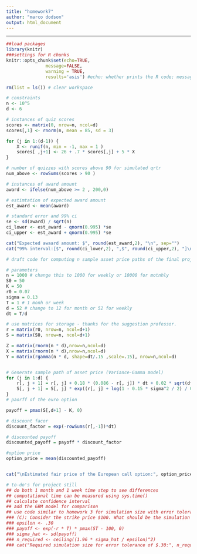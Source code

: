 ```yaml
---
title: "homework7"
author: "marco dodson"
output: html_document
---
```


---
```r
##load packages
library(knitr)
###settings for R chunks
knitr::opts_chunk$set(echo=TRUE,
               message=FALSE,
               warning = TRUE,
               results='asis') #echo: whether prints the R code; message: whether shows the message outputs; warning: whether shows the warning messages; results: whether contain ## in front of the R output # nolint
```

```r
rm(list = ls()) # clear workspace 

# constraints
n <- 10^5
d <- 6

# instances of quiz scores 
scores <- matrix(0, nrow=n, ncol=d)
scores[,1] <- rnorm(n, mean = 85, sd = 3)

for (j in 1:(d-1)) { 
    X <- runif(n, min = -1, max = 1 )
    scores[ ,j+1] <- 26 + .7 * scores[,j] + 5 * X
}

# number of quizzes with scores above 90 for simulated qrtr
num_above <- rowSums(scores > 90 )

# instances of award amount 
award <- ifelse(num_above >= 2 , 200,0)

# estimtation of expected award amount 
est_award <- mean(award)

# standard error and 99% ci 
se <- sd(award) / sqrt(n)
ci_lower <- est_award - qnorm(0.995) *se
ci_upper <- est_award + qnorm(0.995) *se

cat("Expected awaard amount: $", round(est_award,2), "\n", sep="")
cat("99% interval:[$", round(ci_lower,2), ",$", round(ci_upper,2), "]\n",sep="")
```

```r
# draft code for computing n sample asset price paths of the final project

# parameters
n = 1000 # change this to 1000 for weekly or 10000 for motnhly 
S0 = 50
K = 50
r0 = 0.07
sigma = 0.13
T = 1 # 1 monh or week 
d = 52 # change to 12 for month or 52 for weekly
dt = T/d

# use matrices for storage - thanks for the suggestion professor. 
r = matrix(r0, nrow=n, ncol=d+1)
S = matrix(S0, nrow=n, ncol=d+1)

Z = matrix(rnorm(n * d),nrow=n,ncol=d)
X = matrix(rnorm(n * d),nrow=n,ncol=d)
Y = matrix(rgamma(n * d, shape=dt/.15 ,scale=.15), nrow=n,ncol=d)


# Generate sample path of asset price (Variance-Gamma model)
for (j in 1:d) {
    r[, j + 1] = r[, j] + 0.18 * (0.086 - r[, j]) * dt + 0.02 * sqrt(dt) * Z[, j]
    S[, j + 1] = S[, j] * exp((r[, j] + log(1 - 0.15 * sigma^2 / 2) / 0.15) * dt + sigma * sqrt(Y[, j]) * X[, j])
}
# paorff of the euro option

payoff = pmax(S[,d+1] - K, 0)

# discount facor 
discount_factor = exp(-rowSums(r[,-1])*dt)

# discounted payoff
discounted_payoff = payoff * discount_factor

#option price 
option_price = mean(discounted_payoff)


cat("\nEstimated fair price of the European call option:", option_price, "\n")
```


```r
# to-do's for project still 
## do both 1 month and 1 week time step to see differences 
## computational time can be measured using sys.time()
## calculate confidence interval 
## add the GBM model for comparison  
## use code similar to homework 3 for simulation size with error tolerance of .05 cents 
### (C): Consider the strike price $100. What should be the simulation size with an error tolerance of 30 cents?
### epsilon <- .30
### payoff <- exp(-r * T) * pmax(ST - 100, 0)
### sigma_hat <- sd(payoff)
### n_required <- ceiling((1.96 * sigma_hat / epsilon)^2)
### cat("Required simulation size for error tolerance of $.30:", n_required, "\n")
```